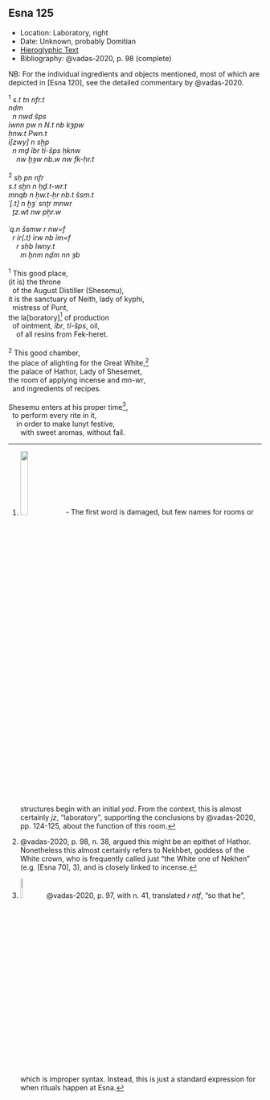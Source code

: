 ## Esna 125 {-}

<style>

  .col2 {
    columns: 2 320px;         /* number of columns and width in pixels*/
    -webkit-columns: 2 320px; /* chrome, safari */
    -moz-columns: 2 320px;    /* firefox */
    -webkit-column-break-inside: avoid;
    -page-break-inside: avoid;
    -break-inside: avoid;
  }

</style>

- Location: Laboratory, right
- Date: Unknown, probably Domitian
- [Hieroglyphic Text](https://www.ifao.egnet.net/uploads/publications/enligne/Temples-Esna002.pdf#page=305){target="_blank"}
- Bibliography: @vadas-2020, p. 98 (complete)


NB: For the individual ingredients and objects mentioned, most of which are depicted in [Esna 120], see the detailed commentary by @vadas-2020.

<div class="col2">

| ^1^ *s.t tn nfr.t   *
| *ndm *
|   *n nwd šps  *
| *ỉwnn pw n N.t nb kȝpw  *
| *ḥnw.t Pwn.t  *
| *ỉ[zwy] n sḫp  *
|   *n mḏ ỉbr tỉ-šps ḥknw  *
|     *nw ḫȝw nb.w nw fk-ḥr.t  *
|   
| ^2^ *sḥ pn nfr  *
| *s.t sḫn n ḥḏ.t-wr.t  *
| *mnqb n ḥw.t-ḥr nb.t šsm.t  *
| *ʿ[.t] n ḫȝʿ snṯr mnwr  *
|   *ṯz.wt nw pẖr.w  *
|   
| *ʿq.n šsmw r nw=f  *
|   *r ỉr(.t) ỉrw nb ỉm=f  *
|     *r sḥb Iwny.t  *
|       *m ḫnm nḏm nn ȝb  *
|      
| ^1^ This good place,
| (it is) the throne 
|   of the August Distiller (Shesemu),
| it is the sanctuary of Neith, lady of kyphi,
|   mistress of Punt,
| the la[boratory][^fn-125-1] of production
|   of ointment, *ỉbr*, *tỉ-šps*, oil,
|     of all resins from Fek-heret.
|     
| ^2^ This good chamber,
| the place of alighting for the Great White,[^fn-125-2]
| the palace of Hathor, Lady of Shesemet,
| the room of applying incense and *mn-wr*,
|   and ingredients of recipes.
| 
| Shesemu enters at his proper time[^fn-125-3],
|   to perform every rite in it,
|     in order to make Iunyt festive,
|       with sweet aromas, without fail.

</div>

[^fn-125-1]: ![](images/125_1.png){width=18%} - The first word is damaged, but few names for rooms or structures begin with an initial *yod*. From the context, this is almost certainly *jz*, "laboratory", supporting the conclusions by @vadas-2020, pp. 124-125, about the function of this room.
[^fn-125-2]: @vadas-2020, p. 98, n. 38, argued this might be an epithet of Hathor. Nonetheless this almost certainly refers to Nekhbet, goddess of the White crown, who is frequently called just "the White one of Nekhen" (e.g. [Esna 70], 3), and is closely linked to incense.
[^fn-125-3]:  ![](images/125_3.png){width=10%} @vadas-2020, p. 97, with n. 41, translated *r ntf*, "so that he", which is improper syntax. Instead, this is just a standard expression for when rituals happen at Esna.